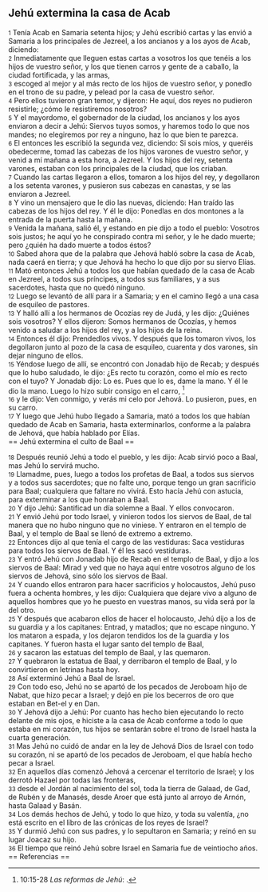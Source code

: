 == Jehú extermina la casa de Acab ==

{{anchor|1}} <small>1</small> Tenía Acab en Samaria setenta hijos; y Jehú escribió cartas y las envió a Samaria a los principales de Jezreel, a los ancianos y a los ayos de Acab, diciendo:<br>
{{anchor|2}} <small>2</small> Inmediatamente que lleguen estas cartas a vosotros los que tenéis a los hijos de vuestro señor, y los que tienen carros y gente de a caballo, la ciudad fortificada, y las armas,<br>
{{anchor|3}} <small>3</small> escoged al mejor y al más recto de los hijos de vuestro señor, y ponedlo en el trono de su padre, y pelead por la casa de vuestro señor.<br>
{{anchor|4}} <small>4</small> Pero ellos tuvieron gran temor, y dijeron: He aquí, dos reyes no pudieron resistirle; ¿cómo le resistiremos nosotros?<br>
{{anchor|5}} <small>5</small> Y el mayordomo, el gobernador de la ciudad, los ancianos y los ayos enviaron a decir a Jehú: Siervos tuyos somos, y haremos todo lo que nos mandes; no elegiremos por rey a ninguno, haz lo que bien te parezca.<br>
{{anchor|6}} <small>6</small> El entonces les escribió la segunda vez, diciendo: Si sois míos, y queréis obedecerme, tomad las cabezas de los hijos varones de vuestro señor, y venid a mí mañana a esta hora, a Jezreel. Y los hijos del rey, setenta varones, estaban con los principales de la ciudad, que los criaban.<br>
{{anchor|7}} <small>7</small> Cuando las cartas llegaron a ellos, tomaron a los hijos del rey, y degollaron a los setenta varones, y pusieron sus cabezas en canastas, y se las enviaron a Jezreel.<br>
{{anchor|8}} <small>8</small> Y vino un mensajero que le dio las nuevas, diciendo: Han traído las cabezas de los hijos del rey. Y él le dijo: Ponedlas en dos montones a la entrada de la puerta hasta la mañana.<br>
{{anchor|9}} <small>9</small> Venida la mañana, salió él, y estando en pie dijo a todo el pueblo: Vosotros sois justos; he aquí yo he conspirado contra mi señor, y le he dado muerte; pero ¿quién ha dado muerte a todos éstos?<br>
{{anchor|10}} <small>10</small> Sabed ahora que de la palabra que Jehová habló sobre la casa de Acab, nada caerá en tierra; y que Jehová ha hecho lo que dijo por su siervo Elías.<br>
{{anchor|11}} <small>11</small> Mató entonces Jehú a todos los que habían quedado de la casa de Acab en Jezreel, a todos sus príncipes, a todos sus familiares, y a sus sacerdotes, hasta que no quedó ninguno.<br>
{{anchor|12}} <small>12</small> Luego se levantó de allí para ir a Samaria; y en el camino llegó a una casa de esquileo de pastores.<br>
{{anchor|13}} <small>13</small> Y halló allí a los hermanos de Ocozías rey de Judá, y les dijo: ¿Quiénes sois vosotros? Y ellos dijeron: Somos hermanos de Ocozías, y hemos venido a saludar a los hijos del rey, y a los hijos de la reina.<br>
{{anchor|14}} <small>14</small> Entonces él dijo: Prendedlos vivos. Y después que los tomaron vivos, los degollaron junto al pozo de la casa de esquileo, cuarenta y dos varones, sin dejar ninguno de ellos.<br>
{{anchor|15}} <small>15</small> Yéndose luego de allí, se encontró con Jonadab hijo de Recab; y después que lo hubo saludado, le dijo: ¿Es recto tu corazón, como el mío es recto con el tuyo? Y Jonadab dijo: Lo es. Pues que lo es, dame la mano. Y él le dio la mano. Luego lo hizo subir consigo en el carro, <ref>10:15-28 ''Las reformas de Jehú'': {{lib|LU|97|9|19}}.</ref><br>
{{anchor|16}} <small>16</small> y le dijo: Ven conmigo, y verás mi celo por Jehová. Lo pusieron, pues, en su carro.<br>
{{anchor|17}} <small>17</small> Y luego que Jehú hubo llegado a Samaria, mató a todos los que habían quedado de Acab en Samaria, hasta exterminarlos, conforme a la palabra de Jehová, que había hablado por Elías.<br>
== Jehú extermina el culto de Baal ==

{{anchor|18}} <small>18</small> Después reunió Jehú a todo el pueblo, y les dijo: Acab sirvió poco a Baal, mas Jehú lo servirá mucho.<br>
{{anchor|19}} <small>19</small> Llamadme, pues, luego a todos los profetas de Baal, a todos sus siervos y a todos sus sacerdotes; que no falte uno, porque tengo un gran sacrificio para Baal; cualquiera que faltare no vivirá. Esto hacía Jehú con astucia, para exterminar a los que honraban a Baal.<br>
{{anchor|20}} <small>20</small> Y dijo Jehú: Santificad un día solemne a Baal. Y ellos convocaron.<br>
{{anchor|21}} <small>21</small> Y envió Jehú por todo Israel, y vinieron todos los siervos de Baal, de tal manera que no hubo ninguno que no viniese. Y entraron en el templo de Baal, y el templo de Baal se llenó de extremo a extremo.<br>
{{anchor|22}} <small>22</small> Entonces dijo al que tenía el cargo de las vestiduras: Saca vestiduras para todos los siervos de Baal. Y él les sacó vestiduras.<br>
{{anchor|23}} <small>23</small> Y entró Jehú con Jonadab hijo de Recab en el templo de Baal, y dijo a los siervos de Baal: Mirad y ved que no haya aquí entre vosotros alguno de los siervos de Jehová, sino sólo los siervos de Baal.<br>
{{anchor|24}} <small>24</small> Y cuando ellos entraron para hacer sacrificios y holocaustos, Jehú puso fuera a ochenta hombres, y les dijo: Cualquiera que dejare vivo a alguno de aquellos hombres que yo he puesto en vuestras manos, su vida será por la del otro.<br>
{{anchor|25}} <small>25</small> Y después que acabaron ellos de hacer el holocausto, Jehú dijo a los de su guardia y a los capitanes: Entrad, y matadlos; que no escape ninguno. Y los mataron a espada, y los dejaron tendidos los de la guardia y los capitanes. Y fueron hasta el lugar santo del templo de Baal,<br>
{{anchor|26}} <small>26</small> y sacaron las estatuas del templo de Baal, y las quemaron.<br>
{{anchor|27}} <small>27</small> Y quebraron la estatua de Baal, y derribaron el templo de Baal, y lo convirtieron en letrinas hasta hoy.<br>
{{anchor|28}} <small>28</small> Así exterminó Jehú a Baal de Israel.<br>
{{anchor|29}} <small>29</small> Con todo eso, Jehú no se apartó de los pecados de Jeroboam hijo de Nabat, que hizo pecar a Israel; y dejó en pie los becerros de oro que estaban en Bet-el y en Dan.<br>
{{anchor|30}} <small>30</small> Y Jehová dijo a Jehú: Por cuanto has hecho bien ejecutando lo recto delante de mis ojos, e hiciste a la casa de Acab conforme a todo lo que estaba en mi corazón, tus hijos se sentarán sobre el trono de Israel hasta la cuarta generación.<br>
{{anchor|31}} <small>31</small> Mas Jehú no cuidó de andar en la ley de Jehová Dios de Israel con todo su corazón, ni se apartó de los pecados de Jeroboam, el que había hecho pecar a Israel.<br>
{{anchor|32}} <small>32</small> En aquellos días comenzó Jehová a cercenar el territorio de Israel; y los derrotó Hazael por todas las fronteras,<br>
{{anchor|33}} <small>33</small> desde el Jordán al nacimiento del sol, toda la tierra de Galaad, de Gad, de Rubén y de Manasés, desde Aroer que está junto al arroyo de Arnón, hasta Galaad y Basán.<br>
{{anchor|34}} <small>34</small> Los demás hechos de Jehú, y todo lo que hizo, y toda su valentía, ¿no está escrito en el libro de las crónicas de los reyes de Israel?<br>
{{anchor|35}} <small>35</small> Y durmió Jehú con sus padres, y lo sepultaron en Samaria; y reinó en su lugar Joacaz su hijo.<br>
{{anchor|36}} <small>36</small> El tiempo que reinó Jehú sobre Israel en Samaria fue de veintiocho años.<br>
== Referencias ==

<references />
